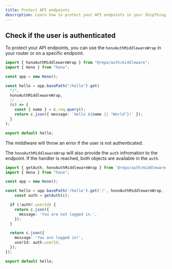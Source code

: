 ```yaml
---
title: Protect API endpoints
description: Learn how to protect your API endpoints in your ShipThing application.
---
```


## Check if the user is authenticated

To protect your API endpoints, you can use the `honoAuthMiddlewareWrap` in your router or on a specific endpoint.

```ts hello/index.ts
import { honoAuthMiddlewareWrap } from "@repo/auth/middleware";
import { Hono } from "hono";

const app = new Hono();

const hello = app.basePath("/hello").get(
  "/",
  honoAuthMiddlewareWrap,
  // ...
  (c) => {
    const { name } = c.req.query();
    return c.json({ message: `Hello ${name || "World"}!` });
  }
);

export default hello;
```

The middlware will throw an error if the user is not authenticated.

The `honoAuthMiddlewareWrap` will also provide the `auth` infromation to the endpoint. If the handler is reached, both objects are available in the `auth`.

```ts hello/index.ts
import { getAuth, honoAuthMiddlewareWrap } from '@repo/auth/middleware';
import { Hono } from "hono";

const app = new Hono();

const hello = app.basePath('/hello').get('/', honoAuthMiddlewareWrap, (c) => {
    const auth = getAuth(c);

  if (!auth?.userId) {
    return c.json({
      message: 'You are not logged in.',
    });
  }

  return c.json({
    message: 'You are logged in!',
    userId: auth.userId,
  });
});

export default hello;
```